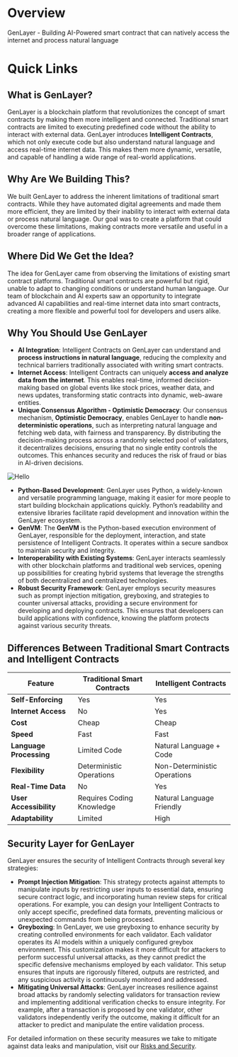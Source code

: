 # Overview


<Callout emoji="ℹ️">
  GenLayer - Building AI-Powered smart contract that can natively access the internet and process natural language
</Callout> 

# Quick Links

<Cards>
  <Card title="🧨 Build and deploy Intelligent Contract on the Simulator" href="/simulator" />
  <Card title="📚 Learn the concepts behind GenLayer" href="/concept" />
</Cards>

## What is GenLayer?
GenLayer is a blockchain platform that revolutionizes the concept of smart contracts by making them more intelligent and connected. Traditional smart contracts are limited to executing predefined code without the ability to interact with external data. GenLayer introduces **Intelligent Contracts**, which not only execute code but also understand natural language and access real-time internet data. This makes them more dynamic, versatile, and capable of handling a wide range of real-world applications.

## Why Are We Building This?
We built GenLayer to address the inherent limitations of traditional smart contracts. While they have automated digital agreements and made them more efficient, they are limited by their inability to interact with external data or process natural language. Our goal was to create a platform that could overcome these limitations, making contracts more versatile and useful in a broader range of applications.

## Where Did We Get the Idea?
The idea for GenLayer came from observing the limitations of existing smart contract platforms. Traditional smart contracts are powerful but rigid, unable to adapt to changing conditions or understand human language. Our team of blockchain and AI experts saw an opportunity to integrate advanced AI capabilities and real-time internet data into smart contracts, creating a more flexible and powerful tool for developers and users alike.

## Why You Should Use GenLayer
- **AI Integration**: Intelligent Contracts on GenLayer can understand and **process instructions in natural language**, reducing the complexity and technical barriers traditionally associated with writing smart contracts.
- **Internet Access**: Intelligent Contracts can uniquely **access and analyze data from the internet**. This enables real-time, informed decision-making based on global events like stock prices, weather data, and news updates, transforming static contracts into dynamic, web-aware entities.
- **Unique Consensus Algorithm - Optimistic Democracy**: Our consensus mechanism, **Optimistic Democracy**, enables GenLayer to handle **non-deterministic operations**, such as interpreting natural language and fetching web data, with fairness and transparency. By distributing the decision-making process across a randomly selected pool of validators, it decentralizes decisions, ensuring that no single entity controls the outcomes. This enhances security and reduces the risk of fraud or bias in AI-driven decisions.


![Hello](/consensus.png)

- **Python-Based Development**: GenLayer uses Python, a widely-known and versatile programming language, making it easier for more people to start building blockchain applications quickly. Python’s readability and extensive libraries facilitate rapid development and innovation within the GenLayer ecosystem.
- **GenVM**: The **GenVM** is the Python-based execution environment of GenLayer, responsible for the deployment, interaction, and state persistence of Intelligent Contracts. It operates within a secure sandbox to maintain security and integrity.
- **Interoperability with Existing Systems**: GenLayer interacts seamlessly with other blockchain platforms and traditional web services, opening up possibilities for creating hybrid systems that leverage the strengths of both decentralized and centralized technologies.
- **Robust Security Framework**: GenLayer employs security measures such as prompt injection mitigation, greyboxing, and strategies to counter universal attacks, providing a secure environment for developing and deploying contracts. This ensures that developers can build applications with confidence, knowing the platform protects against various security threats.

## Differences Between Traditional Smart Contracts and Intelligent Contracts

| Feature                        | Traditional Smart Contracts | Intelligent Contracts         |
|-------------------------------|----------------------------|------------------------------|
| **Self-Enforcing**            | Yes                        | Yes                          |
| **Internet Access**           | No                         | Yes                          |
| **Cost**                      | Cheap                      | Cheap                        |
| **Speed**                     | Fast                       | Fast                         |
| **Language Processing**       | Limited Code               | Natural Language + Code      |
| **Flexibility**               | Deterministic Operations   | Non-Deterministic Operations |
| **Real-Time Data**            | No                         | Yes                          |
| **User Accessibility**        | Requires Coding Knowledge  | Natural Language Friendly    |
| **Adaptability**              | Limited                    | High                         |

## Security Layer for GenLayer

GenLayer ensures the security of Intelligent Contracts through several key strategies:

- **Prompt Injection Mitigation**: This strategy protects against attempts to manipulate inputs by restricting user inputs to essential data, ensuring secure contract logic, and incorporating human review steps for critical operations. For example, you can design your Intelligent Contracts to only accept specific, predefined data formats, preventing malicious or unexpected commands from being processed.
- **Greyboxing**: In GenLayer, we use greyboxing to enhance security by creating controlled environments for each validator. Each validator operates its AI models within a uniquely configured greybox environment. This customization makes it more difficult for attackers to perform successful universal attacks, as they cannot predict the specific defensive mechanisms employed by each validator. This setup ensures that inputs are rigorously filtered, outputs are restricted, and any suspicious activity is continuously monitored and addressed.
- **Mitigating Universal Attacks**: GenLayer increases resilience against broad attacks by randomly selecting validators for transaction review and implementing additional verification checks to ensure integrity. For example, after a transaction is proposed by one validator, other validators independently verify the outcome, making it difficult for an attacker to predict and manipulate the entire validation process.

For detailed information on these security measures we take to mitigate against data leaks and manipulation, visit our [Risks and Security](/concept/risks-and-security).